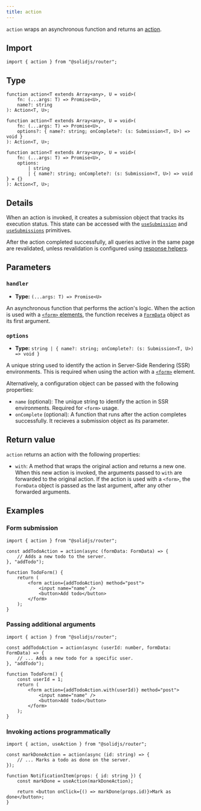 ```yaml
---
title: action
---
```


`action` wraps an asynchronous function and returns an [action](/solid-router/concepts/actions).

## Import

```tsx
import { action } from "@solidjs/router";
```

## Type

```tsx
function action<T extends Array<any>, U = void>(
	fn: (...args: T) => Promise<U>,
	name?: string
): Action<T, U>;

function action<T extends Array<any>, U = void>(
	fn: (...args: T) => Promise<U>,
	options?: { name?: string; onComplete?: (s: Submission<T, U>) => void }
): Action<T, U>;

function action<T extends Array<any>, U = void>(
	fn: (...args: T) => Promise<U>,
	options:
		| string
		| { name?: string; onComplete?: (s: Submission<T, U>) => void } = {}
): Action<T, U>;
```

## Details

When an action is invoked, it creates a submission object that tracks its execution status.
This state can be accessed with the [`useSubmission`](/solid-router/reference/data-apis/use-submission) and [`useSubmissions`](/solid-router/reference/data-apis/use-submissions) primitives.

After the action completed successfully, all queries active in the same page are revalidated, unless revalidation is configured using [response helpers](/solid-router/concepts/actions#managing-navigation-and-revalidation).

## Parameters

### `handler`

- **Type:** `(...args: T) => Promise<U>`

An asynchronous function that performs the action's logic.
When the action is used with a [`<form>` elements](https://developer.mozilla.org/en-US/docs/Web/HTML/Reference/Elements/form), the function receives a [`FormData`](https://developer.mozilla.org/en-US/docs/Web/API/FormData) object as its first argument.

### `options`

- **Type:** `string | { name?: string; onComplete?: (s: Submission<T, U>) => void }`

A unique string used to identify the action in Server-Side Rendering (SSR) environments.
This is required when using the action with a [`<form>`](https://developer.mozilla.org/en-US/docs/Web/HTML/Reference/Elements/form) element.

Alternatively, a configuration object can be passed with the following properties:

- `name` (optional):
  The unique string to identify the action in SSR environments.
  Required for `<form>` usage.
- `onComplete` (optional):
  A function that runs after the action completes successfully.
  It recieves a submission object as its parameter.

## Return value

`action` returns an action with the following properties:

- `with`:
  A method that wraps the original action and returns a new one.
  When this new action is invoked, the arguments passed to `with` are forwarded to the original action.
  If the action is used with a `<form>`, the `FormData` object is passed as the last argument, after any other forwarded arguments.

## Examples

### Form submission

```tsx
import { action } from "@solidjs/router";

const addTodoAction = action(async (formData: FormData) => {
	// Adds a new todo to the server.
}, "addTodo");

function TodoForm() {
	return (
		<form action={addTodoAction} method="post">
			<input name="name" />
			<button>Add todo</button>
		</form>
	);
}
```

### Passing additional arguments

```tsx
import { action } from "@solidjs/router";

const addTodoAction = action(async (userId: number, formData: FormData) => {
	// ... Adds a new todo for a specific user.
}, "addTodo");

function TodoForm() {
	const userId = 1;
	return (
		<form action={addTodoAction.with(userId)} method="post">
			<input name="name" />
			<button>Add todo</button>
		</form>
	);
}
```

### Invoking actions programmatically

```tsx
import { action, useAction } from "@solidjs/router";

const markDoneAction = action(async (id: string) => {
	// ... Marks a todo as done on the server.
});

function NotificationItem(props: { id: string }) {
	const markDone = useAction(markDoneAction);

	return <button onClick={() => markDone(props.id)}>Mark as done</button>;
}
```
